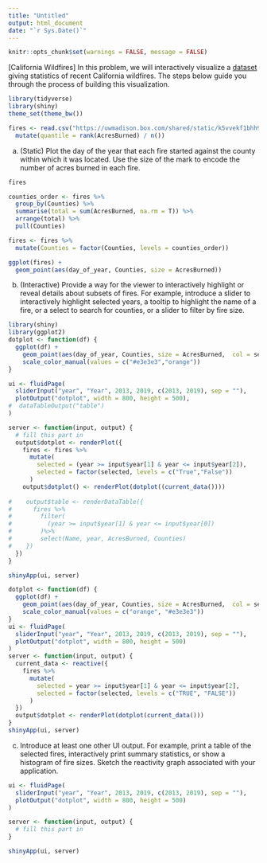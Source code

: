 ---
title: "Untitled"
output: html_document
date: "`r Sys.Date()`"
---

```{r, echo = FALSE}
knitr::opts_chunk$set(warnings = FALSE, message = FALSE)
```

[California Wildfires] In this problem, we will interactively visualize a
[dataset](https://uwmadison.box.com/shared/static/k5vvekf1bhh9e16qb9s66owygc70t7dm.csv)
giving statistics of recent California wildfires. The steps below guide you
through the process of building this visualization.

```{r}
library(tidyverse)
library(shiny)
theme_set(theme_bw())

fires <- read.csv("https://uwmadison.box.com/shared/static/k5vvekf1bhh9e16qb9s66owygc70t7dm.csv") %>%
  mutate(quantile = rank(AcresBurned) / n())
```
    
a. (Static) Plot the day of the year that each fire started against the
county within which it was located. Use the size of the mark to encode the
number of acres burned in each fire.

```{r}
fires
```


```{r, fig.width = 8, fig.height = 6}
counties_order <- fires %>%
  group_by(Counties) %>%
  summarise(total = sum(AcresBurned, na.rm = T)) %>%
  arrange(total) %>%
  pull(Counties)

fires <- fires %>%
  mutate(Counties = factor(Counties, levels = counties_order))

ggplot(fires) +
  geom_point(aes(day_of_year, Counties, size = AcresBurned))
```

b. (Interactive) Provide a way for the viewer to interactively highlight or
reveal details about subsets of fires. For example, introduce a slider to
interactively highlight selected years, a tooltip to highlight the name of a
fire, or a select to search for counties, or a slider to filter by fire
size.

```{r}
library(shiny)
library(ggplot2)
dotplot <- function(df) {
  ggplot(df) +
    geom_point(aes(day_of_year, Counties, size = AcresBurned,  col = selected)) +
    scale_color_manual(values = c("#e3e3e3","orange"))
}

ui <- fluidPage(
  sliderInput("year", "Year", 2013, 2019, c(2013, 2019), sep = ""),
  plotOutput("dotplot", width = 800, height = 500),
#  dataTableOutput("table")
)

server <- function(input, output) {
  # fill this part in
  output$dotplot <- renderPlot({
    fires <- fires %>% 
      mutate(
        selected = (year >= input$year[1] & year <= input$year[2]),
        selected = factor(selected, levels = c("True","False"))
      )
    output$dotplot() <- renderPlot(dotplot((current_data())))
    
#    output$table <- renderDataTable({
#      fires %>%
#        filter(
#          (year >= input$year[1] & year <= input$year[0])
#        )%>%
#        select(Name, year, AcresBurned, Counties)
#    })
  })
}

shinyApp(ui, server)
```

```{r}
dotplot <- function(df) {
  ggplot(df) +
    geom_point(aes(day_of_year, Counties, size = AcresBurned,  col = selected)) +
    scale_color_manual(values = c("orange", "#e3e3e3"))
}
ui <- fluidPage(
  sliderInput("year", "Year", 2013, 2019, c(2013, 2019), sep = ""),
  plotOutput("dotplot", width = 800, height = 500)
)
server <- function(input, output) {
  current_data <- reactive({
    fires %>%
      mutate(
        selected = year >= input$year[1] & year <= input$year[2],
        selected = factor(selected, levels = c("TRUE", "FALSE"))
      )
  })
  output$dotplot <- renderPlot(dotplot(current_data()))
}
shinyApp(ui, server)
```


c. Introduce at least one other UI output. For example, print a table of the
selected fires, interactively print summary statistics, or show a histogram
of fire sizes. Sketch the reactivity graph associated with your application.

```{r}
ui <- fluidPage(
  sliderInput("year", "Year", 2013, 2019, c(2013, 2019), sep = ""),
  plotOutput("dotplot", width = 800, height = 500)
)

server <- function(input, output) {
  # fill this part in
}

shinyApp(ui, server)
```